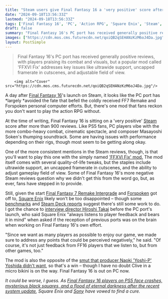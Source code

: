 ```yaml
---
title: "Steam users give Final Fantasy 16 a 'very positive' score after 900 reviews, but suggest you don't play the action RPG without this mod"
date: "2024-09-18T13:56:33Z"
lastmod: "2024-09-18T13:56:33Z"
tags: ['Final Fantasy 16', 'PC', 'Action RPG', 'Square Enix', 'Steam', 'Mod', 'Ultrawide', 'Framerate', 'Field of View', 'Performance', 'Steam Deck']
draft: false
summary: "Final Fantasy 16's PC port has received generally positive reviews, with players praising its combat and visuals, but a popular mod called 'FFXVI Fix' addresses key issues like ultrawide support, uncapped framerate in cutscenes, and adjustable field of view."
images: ["https://cdn.mos.cms.futurecdn.net/qoiQB2qSEHANzKzM6oJ4Da.jpg"]
layout: PostSimple
---
```

> Final Fantasy 16's PC port has received generally positive reviews, with players praising its combat and visuals, but a popular mod called 'FFXVI Fix' addresses key issues like ultrawide support, uncapped framerate in cutscenes, and adjustable field of view.


        <img alt="Cover" src="https://cdn.mos.cms.futurecdn.net/qoiQB2qSEHANzKzM6oJ4Da.jpg"/>
        
A day after [Final Fantasy 16](https://www.gamesradar.com/final-fantasy-16-guide/)'s launch on Steam, it looks like the PC port has *largely *avoided the fate that befell the coldly received FF7 Remake and Forspoken personal computer efforts. But, there's one mod that fans reckon you don't want to play the action RPG without.

At the time of writing, Final Fantasy 16 is sitting on a 'very positive' [Steam](https://store.steampowered.com/app/2515020/FINAL_FANTASY_XVI/) score after more than 900 reviews. Like PS5 fans, PC players vibe with the more combo-heavy combat, cinematic spectacle, and composer Masayoshi Soken's thumping soundtrack. Some are having issues with performance depending on their rigs, though most seem to be getting along okay.

One of the more consistent mentions in the Steam reviews, though, is that you'll want to play this one with the simply named ['FFXVI Fix' mod.](https://www.nexusmods.com/finalfantasy16/mods/6) The mod itself comes with several quality-of-life tweaks, but the staples include ultrawide support, an uncapped framerate in cutscenes, and the ability to adjust gameplay field of view. Some of Final Fantasy 16's more negative Steam reviews question why we didn't get this from the word go, but, as ever, fans have stepped in to provide.

Still, given the start [Final Fantasy 7 Remake Intergrade](https://www.pcgamer.com/final-fantasy-7-remakes-pc-port-is-a-major-disappointment/) and [Forspoken](https://www.eurogamer.net/digitalfoundry-2023-forspoken-pc-tech-review) got off to, [Square Enix](https://www.gamesradar.com/tag/square_enix/) likely won't be too disappointed – though some [benchmarks](https://www.pcguide.com/news/final-fantasy-xvi-on-pc-sees-choppy-performance-at-launch-according-to-rtx-3080-benchmark/) and [Steam Deck reports](https://www.rockpapershotgun.com/final-fantasy-xvis-wobbly-steam-deck-performance-gets-it-a-failing-grade-from-valve) suggest there's still some work to do. I got the chance to [interview director Hiroshi Takai](https://www.gamesradar.com/games/final-fantasy/final-fantasy-16-confirms-september-pc-release-date-director-says-its-possible-probably-even-likely-future-final-fantasy-games-launch-day-1-on-pc/) before the PC port's launch, who said Square Enix "always listens to player feedback and bears it in mind" when asked if the reception of previous ports was on the brain when working on Final Fantasy 16's own effort.

"Since we want as many players as possible to enjoy our game, we made sure to address any points that could be perceived negatively," he said. "Of course, it's not just feedback from FF16 players that we listen to, but from other games, too."

The mod is also the opposite of the [smut that producer Naoki 'Yoshi-P' Yoshida didn't want](https://www.gamesradar.com/games/final-fantasy/yoshi-p-to-final-fantasy-16-modders-now-that-the-action-rpgs-on-pc-dont-make-this-weird-please/), so that's a win – though I have no doubt Clive in a micro bikini is on the way. Final Fantasy 16 is out on PC now.

*It could be worse, I guess. As *[<em>Final Fantasy 16 players on PS5 face crashes, mysterious black squares, and a flood of eternal darkness after the recent system update</em>](https://www.gamesradar.com/games/final-fantasy/as-final-fantasy-16-players-face-crashes-mysterious-black-squares-and-a-flood-of-eternal-darkness-after-the-recent-ps5-system-update-square-enix-and-sony-vow-to-find-a-cure/)*, Square Enix and [Sony](https://www.gamesradar.com/tag/sony/) have vowed to find a cure.*
        